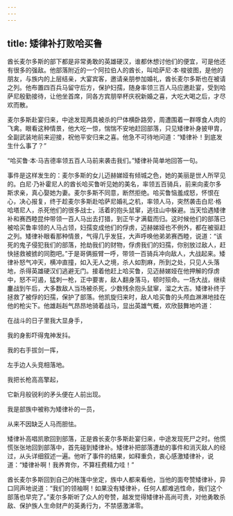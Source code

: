 ```yaml
---
---
---
```

title: 矮律补打败哈买鲁
---




酋长麦尔多斯的部下都是非常勇敢的英雄硬汉，谁都休想讨他们的便宜，可是他还有很多的强敌。他部落附近的一个阿拉伯人的酋长，叫哈萨尼·本·梭彼图，是他的朋友，与族内的上层结亲，大宴宾客，邀请亲朋参加婚礼，酋长麦尔多斯也在被请之列。他布置四百兵马留守后方，保护妇孺，随身率领三百人马应邀赴宴，受到哈萨尼殷勤接待，让他坐首席，同各方宾朋举杯庆祝新婚之喜，大吃大喝之后，才尽欢而散。

麦尔多斯赴宴归来，中途发现两具被杀的尸体横卧路旁，周遭围着一群啄食人肉的飞禽。眼看这种情景，他大吃一惊，惴惴不安地赶回部落，只见矮律补身披甲胄，全副武装地前来迎接，祝他平安归来之喜。他急不可待地问道：“矮律补！到底发生什么事了？”

“哈买鲁·本·马吉德率领五百人马前来袭击我们。”矮律补简单地回答一句。

事件是这样发生的：麦尔多斯的女儿迈赫娣娅有倾城之色，她的美丽是世人所罕见的。白尼·乃补霍尼人的酋长哈买鲁听见她的美名，率领五百骑兵，前来向麦尔多斯求亲，真心娶她为妻。麦尔多斯不同意，断然拒绝。哈买鲁恼羞成怒，怀恨在心，决心报复，终于趁麦尔多斯赴哈萨尼婚礼之机，率领人马，突然袭击白尼·格哈塔尼人，杀死他们的很多战士，活着的抱头鼠窜，逃往山中躲避。当天恰遇矮律补和赛西睦昆仲带领一百人马出去打猎，到正午才满载而归。这时候他们的部落已被哈买鲁率领的人马占领，妇孺变成他们的俘虏，迈赫娣娅也不例外，都在被驱赶之列。矮律补眼看那种情景，气得几乎发狂，大声呼唤他弟弟赛西睦，说道：“该死的鬼子侵犯我们的部落，抢劫我们的财物，俘虏我们的妇孺，你别放过敌人，赶快拯救被掳的同胞吧。”于是哥俩振臂一呼，带领一百骑兵冲向敌人，大战起来。矮律补怒气冲天，横冲直撞，如入无人之境，杀人如割麻，所到之处，只见人头落地，杀得英雄硬汉们逃避无门。接着他赶上哈买鲁，见迈赫娣娅在他押解的俘虏中，怒不可遏，猛刺一枪，正中要害，敌人翻身落马，顿时殒命。一场大战，继续鏖战到午后，大多数敌人当场被杀死，少数残余抱头鼠窜，溜之大吉。矮律补终于拯救了被俘的妇孺，保护了部落。他凯旋归来时，敌人哈买鲁的头颅血淋淋地挂在他的枪尖下。他雄赳赳气昂昂地骑着战马，显出英雄气概，欢欣鼓舞地吟道：

在战斗的日子里我大显身手，

我的身影吓得鬼神发抖。

我的右手拔剑一挥，

左手边人头竞相落地。

我把长枪高高擎起，

它新月般锐利的矛头便在人前出现。

我是部族中被称为矮律补的一员，

从来不因缺乏人马而胆怯。

矮律补高唱凯歌回到部落，正是酋长麦尔多斯赴宴归来，中途发现死尸之时。他慌慌张张地回到部落中，首先碰到矮律补。矮律补把部落遭劫的事件和消灭敌人的经过，从头详细叙述一遍。他听了事件的结果，如释重负，衷心感激矮律补，说道：“矮律补啊！我养育你，不算枉费精力哇！”

酋长麦尔多斯回到自己的帐篷中坐定，族中人都来看他，当他的面夸赞矮律补，异口同声地说道：“我们的领袖啊！如果没有矮律补，任何人都难逃性命，我们这个部落也早完了。”麦尔多斯听了众人的夸赞，越发觉得矮律补高尚可贵，对他勇敢杀敌、保护族人生命财产的英勇行为，不禁感激涕零。